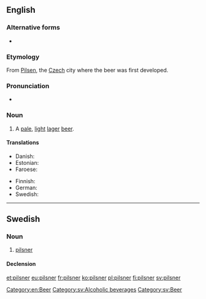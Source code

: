 ==English==

===Alternative forms===
* {{l|en|pilsener}}

===Etymology===
From [[Pilsen]], the [[Czech]] city where the beer was first developed.

===Pronunciation===
* {{audio|en-us-pilsner.ogg|Audio (US)|lang=en}}

===Noun===
{{en-noun}}

# A [[pale]], [[light]] [[lager]] [[beer]].

====Translations====
{{trans-top|pale, light beer}}
* Danish: {{t|da|pilsner|c}}
* Estonian: {{t+|et|pilsner}}
* Faroese: {{t|fo|pilsnari|m}}
{{trans-mid}}
* Finnish: {{t+|fi|pilsneri}}
* German: {{t+|de|Pils|n}}
* Swedish: {{t+|sv|pilsner|c}}
{{trans-bottom}}

[[Category:en:Beer]]

----

==Swedish==

===Noun===
{{sv-noun|c}}

# [[#English|pilsner]]

====Declension====
{{sv-noun-irreg-c|pilsner|pilsnern|pilsner|pilsnerna}}

[[Category:sv:Alcoholic beverages]]
[[Category:sv:Beer]]

[[et:pilsner]]
[[eu:pilsner]]
[[fr:pilsner]]
[[ko:pilsner]]
[[pl:pilsner]]
[[fi:pilsner]]
[[sv:pilsner]]
